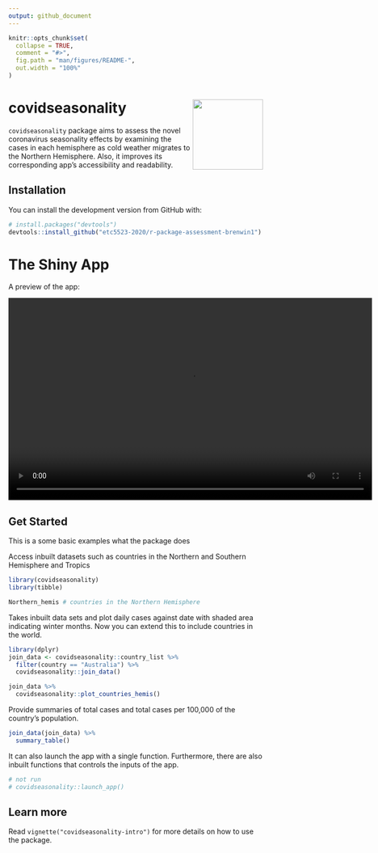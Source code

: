```yaml
---
output: github_document
---
```


<!-- README.md is generated from README.Rmd. Please edit that file -->

```r
knitr::opts_chunk$set(
  collapse = TRUE,
  comment = "#>",
  fig.path = "man/figures/README-",
  out.width = "100%"
)
```

# covidseasonality <img src='man/figures/logo.png' align="right" height="139" />

<!-- badges: start -->
<!-- badges: end -->

`covidseasonality` package aims to assess the novel coronavirus seasonality effects by examining the cases in each hemisphere as cold weather migrates to the Northern Hemisphere. Also, it improves its corresponding app's accessibility and readability. 

## Installation

<!-- You can install the released version of covidseasonality from [CRAN](https://CRAN.R-project.org) with: -->

<!-- ``` r -->
<!-- install.packages("covidseasonality") -->
<!-- ``` -->

You can install the development version from GitHub with:

``` r
# install.packages("devtools")
devtools::install_github("etc5523-2020/r-package-assessment-brenwin1")
```
# The Shiny App
A preview of the app: 

<video width="720" height="400" controls>
  <source src="man/figures/shinyguide.mp4" type="video/mp4">
</video>

## Get Started

This is a some basic examples what the package does  

Access inbuilt datasets such as countries in the Northern and Southern Hemisphere and Tropics
```r
library(covidseasonality)
library(tibble)

Northern_hemis # countries in the Northern Hemisphere
```

Takes inbuilt data sets and plot daily cases against date with shaded area indicating winter months. Now you can extend this to include countries in the world. 
```r
library(dplyr)
join_data <- covidseasonality::country_list %>% 
  filter(country == "Australia") %>% 
  covidseasonality::join_data()

join_data %>% 
  covidseasonality::plot_countries_hemis()
```

Provide summaries of total cases and total cases per 100,000 of the country's population. 
```r
join_data(join_data) %>% 
  summary_table() 
```

It can also launch the app with a single function. Furthermore, there are also inbuilt functions that controls the inputs of the app.
```r
# not run
# covidseasonality::launch_app()
```

## Learn more
Read `vignette("covidseasonality-intro")` for more details on how to use the package.
